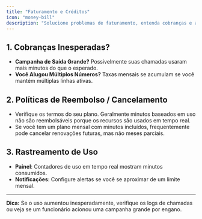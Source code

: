 ```yaml
---
title: "Faturamento e Créditos"
icon: "money-bill"
description: "Solucione problemas de faturamento, entenda cobranças e aprenda sobre políticas de reembolso e rastreamento de uso"
---
```


## 1. Cobranças Inesperadas?

- **Campanha de Saída Grande?** Possivelmente suas chamadas usaram mais minutos do que o esperado.
- **Você Alugou Múltiplos Números?** Taxas mensais se acumulam se você mantém múltiplas linhas ativas.

## 2. Políticas de Reembolso / Cancelamento

- Verifique os termos do seu plano. Geralmente minutos baseados em uso não são reembolsáveis porque os recursos são usados em tempo real.
- Se você tem um plano mensal com minutos incluídos, frequentemente pode cancelar renovações futuras, mas não meses parciais.

## 3. Rastreamento de Uso

- **Painel**: Contadores de uso em tempo real mostram minutos consumidos.
- **Notificações**: Configure alertas se você se aproximar de um limite mensal.

---

**Dica:** Se o uso aumentou inesperadamente, verifique os logs de chamadas ou veja se um funcionário acionou uma campanha grande por engano.
